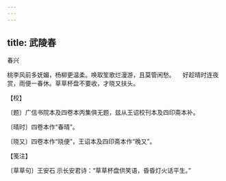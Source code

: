 ```yaml
---
---
---
```

title: 武陵春
---



春兴





桃李风前多妩媚，杨柳更温柔。唤取笙歌烂漫游，且莫管闲愁。 　好趁晴时连夜赏，雨便一春休。草草杯盘不要收，才晓又扶头。





【校】


〔题〕广信书院本及四卷本丙集俱无题，兹从王诏校刊本及四印斋本补。

〔晴时〕四卷本作“春晴”。

〔晓又〕四卷本作“晓便”，王诏本及四印斋本作“晚又”。





【笺注】


〔草草句〕王安石 示长安君诗：“草草杯盘供笑语，昏昏灯火话平生。”